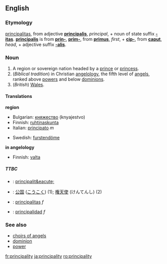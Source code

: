 ==English==

===Etymology===
{{L.}} [[principalitas]], from adjective '''[[principalis]]''', ''principal'', + noun of state suffix '''[[-itas]]'''.  '''[[principalis]]''' is from '''[[prin-]]''', '''[[prim-]]''', from '''[[primus]]''', ''first'', + '''[[cip-]]''', from '''[[caput]]''', ''head'', + adjective suffix '''[[-alis]]'''.

===Noun===
{{en-noun-reg-y|principalit|y}}

# A region or sovereign nation headed by a [[prince]] or [[princess]].
# (''Biblical tradition'') in Christian [[angelology]], the fifth level of [[angel]]s, ranked above [[power]]s and below [[dominion]]s.
# (''British'') [[Wales]].

====Translations====
'''region'''
{{top}}
*Bulgarian: [[княжество]] (knyajestvo) 
*Finnish: [[ruhtinaskunta]]
*Italian: [[principato]] ''m''
{{mid}}
*Swedish: [[furstendöme]]
{{bottom}}

'''in angelology'''
{{top}}
*Finnish: [[valta]]
{{mid}}
{{bottom}}

=====TTBC=====
{{checktrans}}
*{{ttbc|French}}: [[principalit&eacute;]]
*{{ttbc|Japanese}}: [[公国]] ([[こうこく]]) (1); [[権天使]] (けんてんし) (2)
*{{ttbc|Latin}}:  [[principalitas]] ''f''
*{{ttbc|Spanish}}: [[principalidad]] ''f''

===See also===
*[[choirs of angels]]
*[[dominion]]
*[[power]]

[[fr:principality]]
[[ja:principality]]
[[ro:principality]]